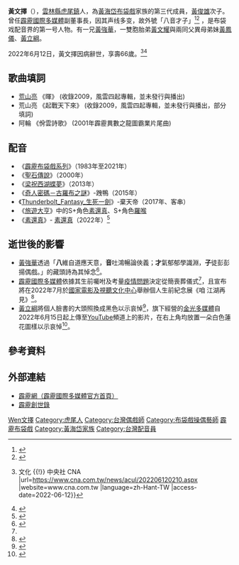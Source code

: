 {{Recent Death|time=2022-06-12}}
{{expand|time=2015-03-11T00:16:44+00:00}}
{{藝人
|姓名 = 黃文擇
|類型 = 幕後
|圖片 =<!--建議使用自由版權圖像-->
|圖片尺寸 =
|圖片簡介 =
|羅馬拼音 = 
|英文名 = 
|暱稱 = 八音才子、十車事
|其他藝名 =
|國籍 = {{ROC}}
|籍貫 = 
|出生日期 = {{birth date|1956|7|1}}
|出生地點 = {{ROC|臺灣省}}[[雲林縣|雲林縣]][[虎尾鎮|虎尾鎮]]
|逝世日期 = {{death date and age|2022|6|12|1956|7|1}}
|逝世地點 = {{TWN}}[[雲林縣|雲林縣]][[虎尾鎮|虎尾鎮]]
|職業 =
|語言 =
|教育程度 =
|宗教信仰 =
|配偶 = 蔡春鴦
|兒女 = 黃匯峰（子）<br>黃政齊（女）
|父母 = [[黃俊雄|黃俊雄]]（父）<br>陳美霞（母）
|親屬 = [[黃馬|黃馬]]（曾祖父）<br>[[黃海岱|黃海岱]]（祖父）
|音樂類型 =
|演奏樂器 =
|出道地點 =
|出道作 =
|出道日期 =
|代表作 =
|活躍年代 =
|唱片公司 =
|經紀公司 =
|網站 =
|相關團體 =
|獎項 =
|IMDb = 1501221
|現任成員 =
|過往成員 =
|音樂專輯 =
|電影 =
|主持節目 =
|電視劇 =
|廣播劇 =
|舞台劇 =
|書籍 =
}}
'''黃文擇'''（{{bd|1956年|7月1日|2022年|6月12日|H黄}}），[[雲林縣|雲林縣]][[虎尾鎮|虎尾鎮]]人，為[[黃海岱|黃海岱]][[布袋戲|布袋戲]]家族的第三代成員，[[黃俊雄|黃俊雄]]次子。曾任[[霹靂國際多媒體|霹靂國際多媒體]]副董事長，因其声线多变，故外號「八音才子」<ref>{{cite news |author1=中央社|url=https://www.storm.mg/lifestyle/431452 |title=每天操到天亮、感冒照樣上工，霹靂布袋戲唯一配音黃文擇，公開他「詮釋3000個角色」的秘密|accessdate=2018-04-30|work=風傳媒|date=2018-04-30|archive-date=2022-06-13 |archive-url=https://www.storm.mg/lifestyle/431452|dead-url=no }}</ref><ref>{{cite news |author1=項貽斐
|url=https://www.mirrormedia.mg/story/20220120insight017/ |title=「八音才子」一人演繹逾40角色　霹靂靈魂展現深厚功力|accessdate=2022-02-01|work= 鏡週刊|date=2022-02-01|archive-date=2022-02-01|archive-url=https://www.mirrormedia.mg/story/20220120insight017/|dead-url=no }}</ref>
，是布袋戏配音界的第一号人物。有一兄[[黃強華|黃強華]]，一雙胞胎弟[[黃文耀|黃文耀]]與兩同父異母弟妹[[黃鳳儀|黃鳳儀]]、[[黃立綱|黃立綱]]。

2022年6月12日，黃文擇因病辭世，享壽66歲。<ref>{{Cite web |title=八音才子黃文擇因病過世 布袋戲迷惋惜 {{!}} 文化 {{!}} 中央社 CNA |url=https://www.cna.com.tw/news/acul/202206120210.aspx |website=www.cna.com.tw |language=zh-Hant-TW |access-date=2022-06-12}}</ref><ref>{{cite news |author1=詹士弘|url=https://news.ltn.com.tw/news/life/breakingnews/3958154 |title=黃文擇辭世！霹靂布袋戲「八音才子」享壽67歲 |accessdate=2022-06-13|work=自由時報|date=2022-06-13 |archive-date=2022-06-13 |archive-url=https://news.ltn.com.tw/news/life/breakingnews/3958154 |dead-url=no }}</ref>

== 歌曲填詞 ==
* [[荒山亮|荒山亮]] 《暉》 (收錄2009，風雲四起專輯，並未發行與播出)
* 荒山亮 《起戰天下來》 (收錄2009，風雲四起專輯，並未發行與播出，部分填詞)
* 阿輪   《佾雲詩歌》   (2001年霹靂異數之龍圖霸業片尾曲)

==  配音  ==
*  《[[霹靂布袋戲|霹靂布袋戲系列]]》（1983年至2021年）
*  《[[聖石傳說|聖石傳說]]》（2000年）
*  《[[梁祝西湖蝶夢|梁祝西湖蝶夢]]》（2013年）
*  《[[奇人密碼－古羅布之謎|奇人密碼－古羅布之謎]]》-跩鴨（2015年）
*  《[[Thunderbolt_Fantasy_生死一劍|Thunderbolt_Fantasy_生死一劍]]》-棄天帝（2017年、客串）
*  《[[旅遊大亨|旅遊大亨]]》中的S+角色[[素還真|素還真]]、S+角色[[羅喉|羅喉]]
*  《[[素還真_(電影)|素還真]]》- [[素還真|素還真]]（2022年）<ref name="霹靂網(2021-11-19)">{{cite news|url=https://www.pili.com.tw/news-view.php?id=2021111912075227670|title=正宗原味！「八音才子」黃文擇獻聲《素還真》 替「他」配音逾30年！|work=霹靂網|date=2021-11-19|accessdate=2022-02-07|archive-date=2021-12-25|archive-url=https://web.archive.org/web/20211225041044/https://www.pili.com.tw/news-view.php?id=2021111912075227670|dead-url=no}}</ref>
== 逝世後的影響 ==
* [[黃強華|黃強華]]透過「'''八'''維自道應天意，'''音'''吐鴻暢論俠義；'''才'''氣郁郁學識淵，'''子'''徒彭彭揚偶戲。」的藏頭詩為其悼念<ref name="bro">{{cite news|url=https://star.setn.com/news/1130012|title=黃文擇逝世！兄黃強華親筆提詞 「4字藏頭詩」送別親弟|author=廖俐惠|publisher=[[三立新聞台|三立新聞台]]|date=2022-06-13|accessdate=2022-06-17|archivedate=2022-06-17|archiveurl=https://web.archive.org/web/20220617113609/https://star.setn.com/news/1130012}}</ref>。
* [[霹靂國際多媒體|霹靂國際多媒體]]依據其生前囑咐及考量[[嚴重特殊傳染性肺炎臺灣疫情|疫情問題]]決定從簡喪葬儀式<ref name="bro" />，且宣布將在2022年7月於[[國家電影及視聽文化中心|國家電影及視聽文化中心]]舉辦個人生前紀念展《咱 江湖再見》<ref>{{cite news|url=https://www.nownews.com/news/5841293|title=素還真靈魂人物！布袋戲國寶黃文擇逝世 霹靂舉辦紀念展|author=江芷稜|publisher=[[今日新聞網|今日新聞網]]|date=2022-06-17|accessdate=2022-06-17|archivedate=2022-06-17|archiveurl=https://archive.ph/fsOjg}}</ref>。
* [[黃立綱|黃立綱]]將個人臉書的大頭照換成黑色以示哀悼<ref>{{cite news|url=https://www.chinatimes.com/newspapers/20220614000364-260114?chdtv|title=黃立綱臉書改黑哀悼 荒山亮憶提攜恩|author=李承陽|coauthor=尤嬿妮、周麗蘭|publisher=[[中國時報|中國時報]]|date=2022-06-01|accessdate=2022-06-17|archivedate=2022-06-17|archiveurl=https://web.archive.org/web/20220617114609/https://www.chinatimes.com/newspapers/20220614000364-260114?chdtv|page=A5|work=生活綜合}}</ref>，旗下經營的[[金光布袋戲|金光多媒體]]自2022年6月15日起上傳至[[YouTube|YouTube]]頻道上的影片，在右上角均放置一朵白色蓮花圖樣以示哀悼<ref>{{YouTube|kADIRdZbfT8|【劫海戰火戮】血紅塵論局勢}}</ref>。

== 參考資料 ==
{{reflist}}

== 外部連結 ==
*[http://www.pili.com.tw/ 霹靂網（霹靂國際多媒體官方首頁）] {{Wayback|url=http://www.pili.com.tw/ |date=20080828002147 }} 
*[https://pilicreateworld.tw-blog.com/ 霹靂創世錄] {{Wayback|url=http://www.pili.com.tw/ |date=20080828002147 }} 

{{DEFAULTSORT:Huang黃文擇}}
[[Category:黃姓|Wen文擇]]
[[Category:虎尾人|Category:虎尾人]]
[[Category:台灣偶戲師|Category:台灣偶戲師]]
[[Category:布袋戲操偶藝師|Category:布袋戲操偶藝師]]
[[Category:霹靂布袋戲|]]
[[Category:黃海岱家族|Category:黃海岱家族]]
[[Category:台灣配音員|Category:台灣配音員]]